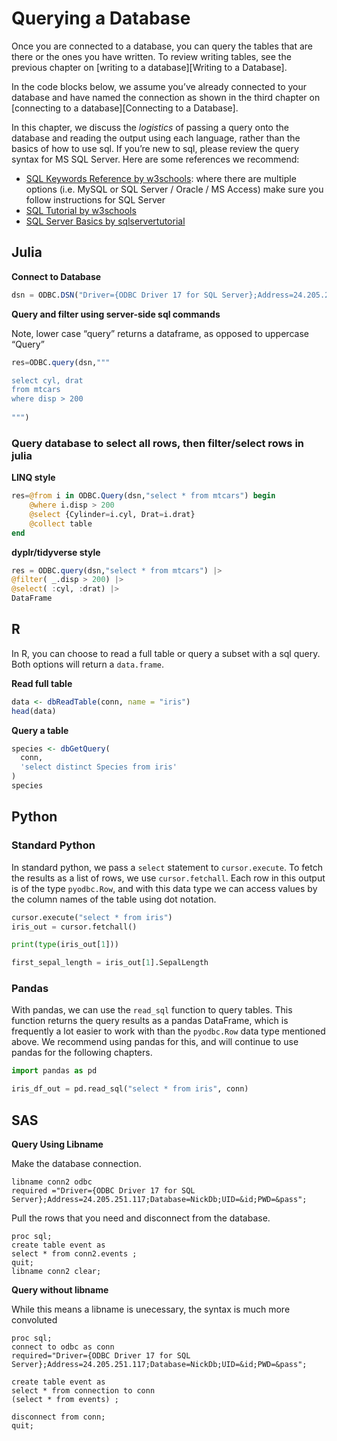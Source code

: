 # Querying a Database

Once you are connected to a database, you can query the tables that are there or the ones you have written. To review writing tables, see the previous chapter on [writing to a database][Writing to a Database].

In the code blocks below, we assume you've already connected to your database and have named the connection as shown in the third chapter on [connecting to a database][Connecting to a Database].

In this chapter, we discuss the *logistics* of passing a query onto the database and reading the output using each language, rather than the basics of how to use sql. If you're new to sql, please review the query syntax for MS SQL Server. Here are some references we recommend:

- [SQL Keywords Reference by w3schools](https://www.w3schools.com/sql/sql_ref_keywords.asp): where there are multiple options (i.e. MySQL or SQL Server / Oracle / MS Access) make sure you follow instructions for SQL Server
- [SQL Tutorial by w3schools](https://www.w3schools.com/sql/)
- [SQL Server Basics by sqlservertutorial](https://www.sqlservertutorial.net/sql-server-basics/)

## Julia

**Connect to Database**

```julia
dsn = ODBC.DSN("Driver={ODBC Driver 17 for SQL Server};Address=24.205.251.117;Database=$database;UID=$user;PWD=$pass;")
```
**Query and filter using server-side sql commands**

Note, lower case "query" returns a dataframe, as opposed to uppercase "Query"

```julia
res=ODBC.query(dsn,"""

select cyl, drat 
from mtcars 
where disp > 200
      
""") 
```

### Query database to select all rows, then filter/select rows in julia

**LINQ style**
```julia
res=@from i in ODBC.Query(dsn,"select * from mtcars") begin 
    @where i.disp > 200
    @select {Cylinder=i.cyl, Drat=i.drat}
    @collect table 
end 
```
**dyplr/tidyverse style** 
```julia
res = ODBC.query(dsn,"select * from mtcars") |> 
@filter( _.disp > 200) |>
@select( :cyl, :drat) |>
DataFrame
```


## R
In R, you can choose to read a full table or query a subset with a sql query. Both options will return a `data.frame`.

**Read full table**
```r
data <- dbReadTable(conn, name = "iris")
head(data)
```

**Query a table**
```r
species <- dbGetQuery(
  conn, 
  'select distinct Species from iris'
)
species
```

## Python

### Standard Python
In standard python, we pass a `select` statement to `cursor.execute`. To fetch the results as a list of rows, we use `cursor.fetchall`. Each row in this output is of the type `pyodbc.Row`, and with this data type we can access values by the column names of the table using dot notation.

```python
cursor.execute("select * from iris")
iris_out = cursor.fetchall()

print(type(iris_out[1]))

first_sepal_length = iris_out[1].SepalLength
```

### Pandas
With pandas, we can use the `read_sql` function to query tables. This function returns the query results as a pandas DataFrame, which is frequently a lot easier to work with than the `pyodbc.Row` data type mentioned above. We recommend using pandas for this, and will continue to use pandas for the following chapters.

```python
import pandas as pd

iris_df_out = pd.read_sql("select * from iris", conn)
```

## SAS

**Query Using Libname**

Make the database connection.
```sas
libname conn2 odbc
required ="Driver={ODBC Driver 17 for SQL Server};Address=24.205.251.117;Database=NickDb;UID=&id;PWD=&pass";
```
Pull the rows that you need and disconnect from the database.
```sas
proc sql;
create table event as
select * from conn2.events ;
quit;
libname conn2 clear;
```
**Query without libname**

While this means a libname is unecessary, the syntax is much more convoluted
```sas
proc sql;
connect to odbc as conn
required="Driver={ODBC Driver 17 for SQL Server};Address=24.205.251.117;Database=NickDb;UID=&id;PWD=&pass";

create table event as
select * from connection to conn
(select * from events) ;

disconnect from conn;
quit;

```
